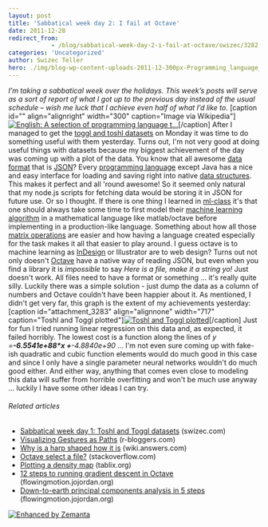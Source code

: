 ```yaml
---
layout: post
title: 'Sabbatical week day 2: I fail at Octave'
date: 2011-12-28
redirect_from: 
            - /blog/sabbatical-week-day-2-i-fail-at-octave/swizec/3282
categories: 'Uncategorized'
author: Swizec Teller
hero: ./img/blog-wp-content-uploads-2011-12-300px-Programming_language_textbooks1.jpg
---
```

_I’m taking a sabbatical week over the holidays. This week’s posts will serve as a sort of report of what I got up to the previous day instead of the usual schedule – wish me luck that I achieve even half of what I’d like to._ \[caption id="" align="alignright" width="300" caption="Image via Wikipedia"][![English: A selection of programming language t...](./img/blog-wp-content-uploads-2011-12-300px-Programming_language_textbooks1.jpg "English: A selection of programming language t...")](http://commons.wikipedia.org/wiki/File:Programming_language_textbooks.jpg)\[/caption] After I managed to get the [toggl and toshl datasets](http://swizec.com/blog/sabbatical-week-day-1-toshl-and-toggl-datasets/swizec/3277 "Sabbatical week day 1: Toshl and Toggl datasets") on Monday it was time to do something useful with them yesterday. Turns out, I'm not very good at doing useful things with datasets because my biggest achievement of the day was coming up with a plot of the data. You know that all awesome [data format](http://en.wikipedia.org/wiki/Data "Data") that is [JSON](http://json.org "JSON")? Every [programming language](http://en.wikipedia.org/wiki/Programming_language "Programming language") except Java has a nice and easy interface for loading and saving right into native [data structures](http://en.wikipedia.org/wiki/Data_structure "Data structure"). This makes it perfect and all 'round awesome! So it seemed only natural that my node.js scripts for fetching data would be storing it in JSON for future use. Or so I thought. If there is one thing I learned in [ml-class](http://ml-class.com) it's that one should always take some time to first model their [machine learning algorithm](http://en.wikipedia.org/wiki/Machine_learning "Machine learning") in a mathematical language like matlab/octave before implementing in a production-like language. Something about how all those [matrix operations](http://en.wikipedia.org/wiki/Matrix_%28mathematics%29 "Matrix (mathematics)") are easier and how having a language created especially for the task makes it all that easier to play around. I guess octave is to machine learning as [InDesign](http://www.adobe.com/products/indesign/main.html "Adobe InDesign") or Illustrator are to web design? Turns out not only doesn't [Octave](http://www.gnu.org/software/octave/ "GNU Octave") have a native way of reading JSON, but even when you find a library it is _impossible_ to say _Here is a file, make it a string yo!_ Just doesn't work. All files need to have a format or something ... it's really quite silly. Luckily there was a simple solution - just dump the data as a column of numbers and Octave couldn't have been happier about it. As mentioned, I didn't get very far, this graph is the extent of my achievements yesterday: \[caption id="attachment_3283" align="alignnone" width="717" caption="Toshl and Toggl plotted"][![Toshl and Toggl plotted](./img/blog-wp-content-uploads-2011-12-Selection_046-1024x345.png "Toshl and Toggl plotted")](http://swizec.com/blog/wp-content/uploads/2011/12/Selection_046.png)\[/caption] Just for fun I tried running linear regression on this data and, as expected, it failed horribly. The lowest cost is a function along the lines of _y =__-6.5541e+88\*x +__-4.8840e+90_ ... I'm not even sure coming up with fake-ish quadratic and cubic function elements would do much good in this case and since I only have a single parameter neural networks wouldn't do much good either. And either way, anything that comes even close to modeling this data will suffer from horrible overfitting and won't be much use anyway ... luckily I have some other ideas I can try.

###### Related articles

- [Sabbatical week day 1: Toshl and Toggl datasets](http://swizec.com/blog/sabbatical-week-day-1-toshl-and-toggl-datasets/swizec/3277) (swizec.com)
- [Visualizing Gestures as Paths](http://www.r-bloggers.com/visualizing-gestures-as-paths/) (r-bloggers.com)
- [Why is a harp shaped how it is](http://wiki.answers.com/Q/Why_is_a_harp_shaped_how_it_is) (wiki.answers.com)
- [Octave select a file?](http://stackoverflow.com/questions/7451757/octave-select-a-file) (stackoverflow.com)
- [Plotting a density map](http://www.tablix.org/~avian/blog/archives/2011/11/plotting_a_density_map/) (tablix.org)
- [12 steps to running gradient descent in Octave](http://flowingmotion.jojordan.org/2011/10/16/12-steps-to-running-gradient-descent-in-octave/) (flowingmotion.jojordan.org)
- [Down-to-earth principal components analysis in 5 steps](http://flowingmotion.jojordan.org/2011/12/04/down-to-earth-principal-components-analysis-in-5-steps/) (flowingmotion.jojordan.org)

[![Enhanced by Zemanta](http://img.zemanta.com/zemified_e.png?x-id=037d18ab-29b7-4c83-99e3-02ae84f3b1f3)](http://www.zemanta.com/ "Enhanced by Zemanta")